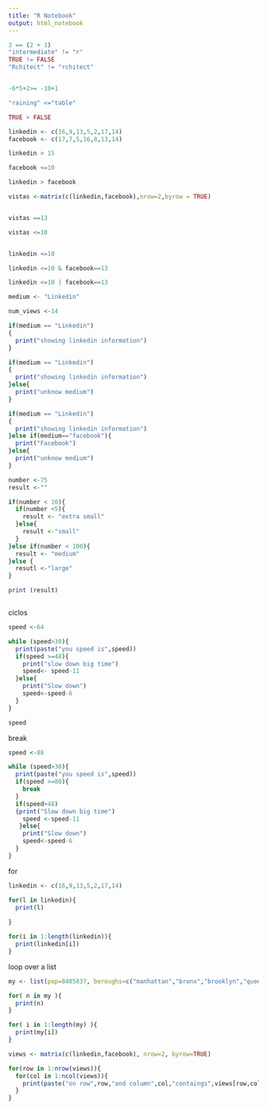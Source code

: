 ---
title: "R Notebook"
output: html_notebook
---


```{r}

3 == (2 + 1)
"intermediate" != "r"
TRUE != FALSE
"Rchitect" != "rchitect"


-6*5+2>= -10+1

"raining" <="table"

TRUE > FALSE

linkedin <- c(16,9,13,5,2,17,14)
facebook <- c(17,7,5,16,8,13,14)

linkedin > 15

facebook <=10

linkedin > facebook

vistas <-matrix(c(linkedin,facebook),nrow=2,byrow = TRUE)


vistas ==13

vistas <=10


linkedin <=10

linkedin <=10 & facebook==13

linkedin <=10 | facebook==13

medium <- "Linkedin"

num_views <-14

if(medium == "Linkedin")
{
  print("showing linkedin information")
}

if(medium == "Linkedin")
{
  print("showing linkedin information")
}else{
  print("unknow medium")
}

if(medium == "Linkedin")
{
  print("showing linkedin information")
}else if(medium=="facebook"){
  print("Facebook")
}else{
  print("unknow medium")
}

number <-75
result <-""

if(number < 10){
  if(number <5){
    result <- "extra small"
  }else{
    result <-"small"
  }
}else if(number < 100){
  result <- "medium"
}else {
  resutl <-"large"
}

print (result)



```

ciclos
```{r}
speed <-64

while (speed>30){
  print(paste("you speed is",speed))
  if(speed >=48){
    print("slow down big time")
    speed<- speed-11
  }else{
    print("Slow down")
    speed<-speed-6
  }
}

speed


```

break
```{r}

speed <-88

while (speed>30){
  print(paste("you speed is",speed))
  if(speed >=80){
    break
  }
  if(speed>48)
  {print("Slow down big time")
    speed <-speed-11
   }else{
    print("Slow down")
    speed<-speed-6
  }
}

```
for
```{r}

linkedin <- c(16,9,13,5,2,17,14)

for(l in linkedin){
  print(l)
  
}

for(i in 1:length(linkedin)){
  print(linkedin[i])
}


```
loop over a list
```{r}

my <- list(pop=8405837, boroughs=c("manhattan","bronx","brooklyn","queens","staten island"), capital=FALSE )

for( n in my ){
  print(n)
}

for( i in 1:length(my) ){
  print(my[i])
}

views <- matrix(c(linkedin,facebook), nrow=2, byrow=TRUE)

for(row in 1:nrow(views)){
  for(col in 1:ncol(views)){
    print(paste("on row",row,"and column",col,"contaings",views[row,col]))
  }
}

```

